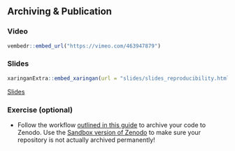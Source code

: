 ## Archiving & Publication

### Video

```r
vembedr::embed_url("https://vimeo.com/463947879")
```

### Slides

```r
xaringanExtra::embed_xaringan(url = "slides/slides_reproducibility.html#1", ratio = "4:3")
```

[Slides](slides/slides_reproducibility.html#1)

### Exercise (optional)

* Follow the workflow [outlined in this guide](https://guides.github.com/activities/citable-code/) to archive your code to Zenodo.
Use the [Sandbox version of Zenodo](http://sandbox.zenodo.org/) to make sure your repository is not actually archived permanently!
